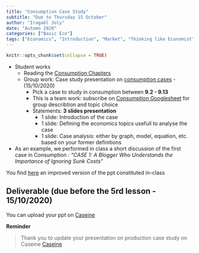 ```yaml
---
title: "Consumption Case Study"
subtitle: "Due to Thursday 15 October"
author: "Iragaël Joly"
date: "Automn 2020"
categories: ["Basic Eco"]
tags: ["Economics", "Introduction", "Market", "Thinking like Economist"]
---
```


```r
knitr::opts_chunk$set(collapse = TRUE)
```


  - Student works
    + Reading the [Consumption Chapters](/pdf/Consumption_Microeconomics-and-Behavior.pdf)
    + Group work: Case study presentation on [consumption cases](/pdf/Exercises_and_Cases.pdf) - (15/10/2020)
       * Pick a case to study in consumption between **9.2 - 9.13**
       * This is a team work: subscribe on [Consumption Googlesheet](https://docs.google.com/spreadsheets/d/1lAzoPYPRt6jUZRFZqgK2R9EPZW4jqVHgUR3IAD19nQc/edit#gid=0) for group describtion and topic choice
       * Statements: **3 slides presentation**
         + 1 slide: Introduction of the case
         + 1 slide: Defining the economics topics usefull to analyse the case
         + 1 slide: Case analysis: either by graph, model, equation, etc. based on your former definitions
         
         
  - As an example, we performed in class a short discussion of the first case in Consumption : *"CASE 1: A Blogger Who Understands the Importance of Ignoring Sunk Costs"*
  
  You find [here](/pdf/S1.3_Consumer_Case_1_OneSolution.pdf) an improved version of the ppt constituted in-class
       


## Deliverable (due before the 5rd lesson - 15/10/2020)

You can upload your ppt on 
[Caseine](https://moodle.caseine.org/mod/assign/view.php?id=18139)

**Reminder**

> Thank you to update your presentation on production case study on Caseine
[Caseine](https://moodle.caseine.org/mod/assign/view.php?id=18077)

